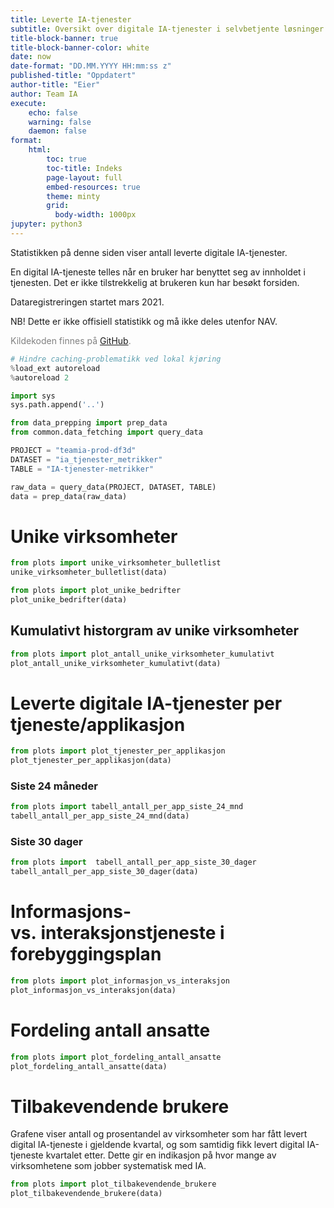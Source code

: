 ```yaml
---
title: Leverte IA-tjenester
subtitle: Oversikt over digitale IA-tjenester i selvbetjente løsninger.
title-block-banner: true
title-block-banner-color: white
date: now
date-format: "DD.MM.YYYY HH:mm:ss z"
published-title: "Oppdatert"
author-title: "Eier"
author: Team IA
execute:
    echo: false
    warning: false
    daemon: false
format:
    html:
        toc: true
        toc-title: Indeks
        page-layout: full
        embed-resources: true
        theme: minty
        grid:
          body-width: 1000px
jupyter: python3
---
```

Statistikken på denne siden viser antall leverte digitale IA-tjenester.

En digital IA-tjeneste telles når en bruker har benyttet seg av innholdet i
tjenesten. Det er ikke tilstrekkelig at brukeren kun har besøkt forsiden.

Dataregistreringen startet mars 2021.

NB! Dette er ikke offisiell statistikk og må ikke deles utenfor NAV.

<div style="color: gray;">
Kildekoden finnes på [GitHub](https://github.com/navikt/ia-datafortelling).
</div>

```python
# Hindre caching-problematikk ved lokal kjøring
%load_ext autoreload
%autoreload 2

import sys
sys.path.append('..')

from data_prepping import prep_data
from common.data_fetching import query_data

PROJECT = "teamia-prod-df3d"
DATASET = "ia_tjenester_metrikker"
TABLE = "IA-tjenester-metrikker"

raw_data = query_data(PROJECT, DATASET, TABLE)
data = prep_data(raw_data)
```

# Unike virksomheter
```python
from plots import unike_virksomheter_bulletlist
unike_virksomheter_bulletlist(data)
```

```python
from plots import plot_unike_bedrifter
plot_unike_bedrifter(data)
```

## Kumulativt historgram av unike virksomheter
```python
from plots import plot_antall_unike_virksomheter_kumulativt
plot_antall_unike_virksomheter_kumulativt(data)
```


# Leverte digitale IA-tjenester per tjeneste/applikasjon
```python
from plots import plot_tjenester_per_applikasjon
plot_tjenester_per_applikasjon(data)
```

### Siste 24 måneder
```python
from plots import tabell_antall_per_app_siste_24_mnd
tabell_antall_per_app_siste_24_mnd(data)
```

### Siste 30 dager
```python
from plots import  tabell_antall_per_app_siste_30_dager
tabell_antall_per_app_siste_30_dager(data)
```

# Informasjons- vs. interaksjonstjeneste i forebyggingsplan
```python
from plots import plot_informasjon_vs_interaksjon
plot_informasjon_vs_interaksjon(data)
```

# Fordeling antall ansatte
```python
from plots import plot_fordeling_antall_ansatte
plot_fordeling_antall_ansatte(data)
```

# Tilbakevendende brukere
Grafene viser antall og prosentandel av virksomheter som har fått levert digital
IA-tjeneste i gjeldende kvartal, og som samtidig fikk levert digital IA-tjeneste
kvartalet etter. Dette gir en indikasjon på hvor mange av virksomhetene som jobber
systematisk med IA.

```python
from plots import plot_tilbakevendende_brukere
plot_tilbakevendende_brukere(data)
```
